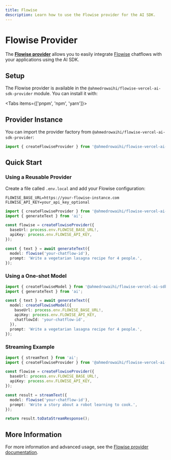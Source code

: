 ```yaml
---
title: Flowise
description: Learn how to use the Flowise provider for the AI SDK.
---
```


# Flowise Provider

The **[Flowise provider](https://github.com/ahmedrowaihi/flowise-ai-sdk-provider)** allows you to easily integrate [Flowise](https://flowiseai.com/) chatflows with your applications using the AI SDK.

## Setup

The Flowise provider is available in the `@ahmedrowaihi/flowise-vercel-ai-sdk-provider` module. You can install it with:

<Tabs items={['pnpm', 'npm', 'yarn']}>
  <Tab>
    <Snippet text="pnpm add @ahmedrowaihi/flowise-vercel-ai-sdk-provider" dark />
  </Tab>
  <Tab>
    <Snippet text="npm install @ahmedrowaihi/flowise-vercel-ai-sdk-provider" dark />
  </Tab>
  <Tab>
    <Snippet text="yarn add @ahmedrowaihi/flowise-vercel-ai-sdk-provider" dark />
  </Tab>
</Tabs>

## Provider Instance

You can import the provider factory from `@ahmedrowaihi/flowise-vercel-ai-sdk-provider`:

```ts
import { createFlowiseProvider } from '@ahmedrowaihi/flowise-vercel-ai-sdk-provider';
```

## Quick Start

### Using a Reusable Provider

Create a file called `.env.local` and add your Flowise configuration:

```text
FLOWISE_BASE_URL=https://your-flowise-instance.com
FLOWISE_API_KEY=your_api_key_optional
```

```ts
import { createFlowiseProvider } from '@ahmedrowaihi/flowise-vercel-ai-sdk-provider';
import { generateText } from 'ai';

const flowise = createFlowiseProvider({
  baseUrl: process.env.FLOWISE_BASE_URL!,
  apiKey: process.env.FLOWISE_API_KEY,
});

const { text } = await generateText({
  model: flowise('your-chatflow-id'),
  prompt: 'Write a vegetarian lasagna recipe for 4 people.',
});
```

### Using a One-shot Model

```ts
import { createFlowiseModel } from '@ahmedrowaihi/flowise-vercel-ai-sdk-provider';
import { generateText } from 'ai';

const { text } = await generateText({
  model: createFlowiseModel({
    baseUrl: process.env.FLOWISE_BASE_URL!,
    apiKey: process.env.FLOWISE_API_KEY,
    chatflowId: 'your-chatflow-id',
  }),
  prompt: 'Write a vegetarian lasagna recipe for 4 people.',
});
```

### Streaming Example

```ts
import { streamText } from 'ai';
import { createFlowiseProvider } from '@ahmedrowaihi/flowise-vercel-ai-sdk-provider';

const flowise = createFlowiseProvider({
  baseUrl: process.env.FLOWISE_BASE_URL!,
  apiKey: process.env.FLOWISE_API_KEY,
});

const result = streamText({
  model: flowise('your-chatflow-id'),
  prompt: 'Write a story about a robot learning to cook.',
});

return result.toDataStreamResponse();
```

## More Information

For more information and advanced usage, see the [Flowise provider documentation](https://github.com/ahmedrowaihi/flowise-ai-sdk-provider#readme). 